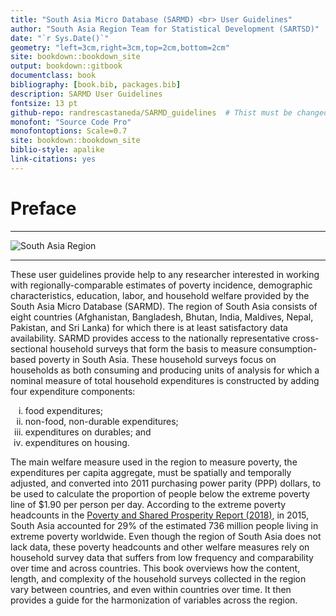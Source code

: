 --- 
title: "South Asia Micro Database (SARMD) <br> User Guidelines"
author: "South Asia Region Team for Statistical Development (SARTSD)"
date: "`r Sys.Date()`"
geometry: "left=3cm,right=3cm,top=2cm,bottom=2cm"
site: bookdown::bookdown_site
output: bookdown::gitbook
documentclass: book
bibliography: [book.bib, packages.bib]
description: SARMD User Guidelines
fontsize: 13 pt
github-repo: randrescastaneda/SARMD_guidelines  # Thist must be changed to an official GIT repo
monofont: "Source Code Pro"
monofontoptions: Scale=0.7
site: bookdown::bookdown_site
biblio-style: apalike
link-citations: yes
---

# Preface {-}
***

![](figures/sarmap.png "South Asia Region")

***
These user guidelines provide help to any researcher interested in working with regionally-comparable estimates of poverty incidence, demographic characteristics, education, labor, and household welfare provided by the South Asia Micro Database (SARMD). The region of South Asia consists of eight countries (Afghanistan, Bangladesh, Bhutan, India, Maldives, Nepal, Pakistan, and Sri Lanka) for which there is at least satisfactory data availability. SARMD provides access to the nationally representative cross-sectional household surveys that form the basis to measure consumption-based poverty in South Asia. These household surveys focus on households as both consuming and producing units of analysis for which a nominal measure of total household expenditures is constructed by adding four expenditure components:

i. food expenditures; 
ii. non-food, non-durable expenditures; 
iii. expenditures on durables; and
iv. expenditures on housing. 

The main welfare measure used in the region to measure poverty, the expenditures per capita aggregate, must be spatially and temporally adjusted, and converted into 2011 purchasing power parity (PPP) dollars, to be used to calculate the proportion of people below the extreme poverty line of $1.90 per person per day. According to the extreme poverty headcounts in the [Poverty and Shared Prosperity Report (2018)](http://www.worldbank.org/en/publication/poverty-and-shared-prosperity), in 2015, South Asia accounted for 29% of the estimated 736 million people living in extreme poverty worldwide. Even though the region of South Asia does not lack data, these poverty headcounts and other welfare measures rely on household survey data that suffers from low frequency and comparability over time and across countries. This book overviews how the content, length, and complexity of the household surveys collected in the region vary between countries, and even within countries over time. It then provides a guide for the harmonization of variables across the region.

